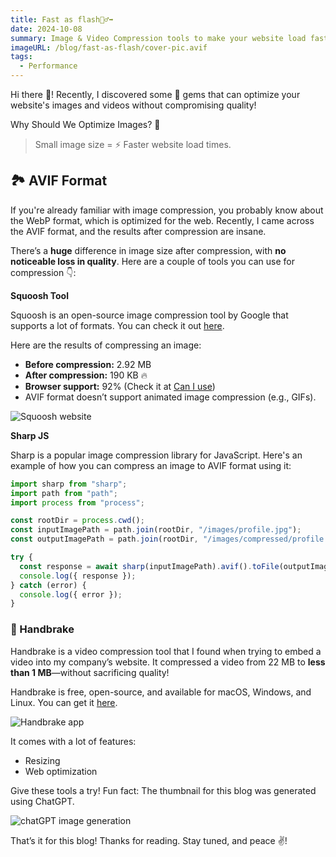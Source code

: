 ```yaml
---
title: Fast as flash🏃‍♂️‍➡️
date: 2024-10-08
summary: Image & Video Compression tools to make your website load faster
imageURL: /blog/fast-as-flash/cover-pic.avif
tags:
  - Performance
---
```



Hi there 👋! Recently, I discovered some 💎 gems that can optimize your website's images and videos without compromising quality!

Why Should We Optimize Images? 🤔

> Small image size = ⚡ Faster website load times.

<H2>🏞️ AVIF Format</H2>

If you're already familiar with image compression, you probably know about the WebP format, which is optimized for the web. Recently, I came across the AVIF format, and the results after compression are insane.

There’s a **huge** difference in image size after compression, with **no noticeable loss in quality**. Here are a couple of tools you can use for compression 👇:

**Squoosh Tool**

Squoosh is an open-source image compression tool by Google that supports a lot of formats. You can check it out [here](https://squoosh.app/).

Here are the results of compressing an image:

- **Before compression:** 2.92 MB
- **After compression:** 190 KB 🔥
- **Browser support:** 92% (Check it at [Can I use](https://caniuse.com/?search=avif))
- AVIF format doesn’t support animated image compression (e.g., GIFs).

![Squoosh website](/blog/fast-as-f**k-boi/squoosh.avif)

**Sharp JS**

Sharp is a popular image compression library for JavaScript. Here's an example of how you can compress an image to AVIF format using it:

```javascript title="compress.js"
import sharp from "sharp";
import path from "path";
import process from "process";

const rootDir = process.cwd();
const inputImagePath = path.join(rootDir, "/images/profile.jpg");
const outputImagePath = path.join(rootDir, "/images/compressed/profile.avif");

try {
  const response = await sharp(inputImagePath).avif().toFile(outputImagePath);
  console.log({ response });
} catch (error) {
  console.log({ error });
}
```

### 🎥 Handbrake

Handbrake is a video compression tool that I found when trying to embed a video into my company’s website. It compressed a video from 22 MB to **less than 1 MB**—without sacrificing quality!

Handbrake is free, open-source, and available for macOS, Windows, and Linux. You can get it [here](https://handbrake.fr/).

![Handbrake app](/blog/fast-as-flash/handbrake.avif)

It comes with a lot of features:

- Resizing
- Web optimization

Give these tools a try! Fun fact: The thumbnail for this blog was generated using ChatGPT.

![chatGPT image generation](/blog/fast-as-flash/chatgpt.avif)

That’s it for this blog! Thanks for reading. Stay tuned, and peace ✌️!
